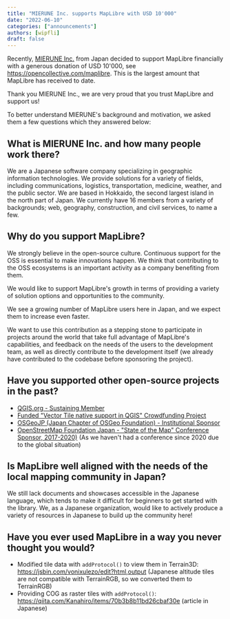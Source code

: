 ```yaml
---
title: "MIERUNE Inc. supports MapLibre with USD 10'000"
date: "2022-06-10"
categories: ["announcements"]
authors: [wipfli]
draft: false
---
```


Recently, [MIERUNE Inc.](https://www.mierune.co.jp/?lang=en) from Japan decided to support MapLibre financially with a generous donation of USD 10'000, see https://opencollective.com/maplibre. This is the largest amount that MapLibre has received to date.

Thank you MIERUNE Inc., we are very proud that you trust MapLibre and support us!

To better understand MIERUNE's background and motivation, we asked them a few questions which they answered below:

## What is MIERUNE Inc. and how many people work there?

We are a Japanese software company specializing in geographic information technologies. We provide solutions for a variety of fields, including communications, logistics, transportation, medicine, weather, and the public sector. We are based in Hokkaido, the second largest island in the north part of Japan. We currently have 16 members from a variety of backgrounds; web, geography, construction, and civil services, to name a few.

## Why do you support MapLibre?

We strongly believe in the open-source culture. Continuous support for the OSS is essential to make innovations happen. We think that contributing to the OSS ecosystems is an important activity as a company benefiting from them.

We would like to support MapLibre's growth in terms of providing a variety of solution options and opportunities to the community.

We see a growing number of MapLibre users here in Japan, and we expect them to increase even faster.

We want to use this contribution as a stepping stone to participate in projects around the world that take full advantage of MapLibre's capabilities, and feedback on the needs of the users to the development team, as well as directly contribute to the development itself (we already have contributed to the codebase before sponsoring the project).

## Have you supported other open-source projects in the past?

- [QGIS.org - Sustaining Member](https://qgis.org/en/site/about/sustaining_members.html)
- [Funded "Vector Tile native support in QGIS" Crowdfunding Project](https://www.lutraconsulting.co.uk/crowdfunding/vectortile-qgis/)
- [OSGeoJP (Japan Chapter of OSGeo Foundation) - Institutional Sponsor](https://www.osgeo.jp/sponsor)
- [OpenStreetMap Foundation Japan - "State of the Map" Conference Sponsor, 2017-2020)](https://stateofthemap.jp/) (As we haven't had a conference since 2020 due to the global situation)

## Is MapLibre well aligned with the needs of the local mapping community in Japan?

We still lack documents and showcases accessible in the Japanese language, which tends to make it difficult for beginners to get started with the library. We, as a Japanese organization, would like to actively produce a variety of resources in Japanese to build up the community here!

## Have you ever used MapLibre in a way you never thought you would?

- Modified tile data with `addProtocol()` to view them in Terrain3D: https://jsbin.com/vonixulezo/edit?html,output (Japanese altitude tiles are not compatible with TerrainRGB, so we converted them to TerrainRGB)
- Providing COG as raster tiles with `addProtocol()`: https://qiita.com/Kanahiro/items/70b3b8b11bd26cbaf30e (article in Japanese)
